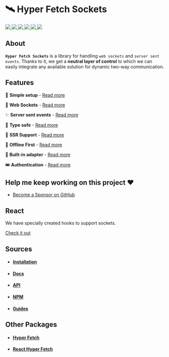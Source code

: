 # 🛰️ Hyper Fetch Sockets

<p>
  <a href="https://bettertyped.com/">
    <img src="https://custom-icon-badges.demolab.com/static/v1?label=&message=BetterTyped&color=333&logo=BT" />
  </a>
  <a href="https://github.com/BetterTyped/hyper-fetch">
    <img src="https://custom-icon-badges.demolab.com/github/stars/BetterTyped/hyper-fetch?logo=star&color=118ab2" />
  </a>
  <a href="https://github.com/BetterTyped/hyper-fetch/blob/main/License.md">
    <img src="https://custom-icon-badges.demolab.com/github/license/BetterTyped/hyper-fetch?logo=law&color=yellow" />
  </a>
  <a href="https://www.npmjs.com/package/@hyper-fetch/sockets">
    <img src="https://custom-icon-badges.demolab.com/npm/v/@hyper-fetch/sockets.svg?logo=npm&color=e76f51" />
  </a>
  <a href="https://github.com/BetterTyped/hyper-fetch">
    <img src="https://custom-icon-badges.demolab.com/badge/typescript-%23007ACC.svg?logo=typescript&logoColor=white" />
  </a>
  <a href="https://www.npmjs.com/package/@hyper-fetch/sockets">
    <img src="https://custom-icon-badges.demolab.com/bundlephobia/minzip/@hyper-fetch/sockets?color=64BC4B&logo=package" />
  </a>
</p>

## About

**`Hyper Fetch Sockets`** is a library for handling `web sockets` and `server sent events`. Thanks to it, we get a
**neutral layer of control** to which we can easily integrate any available solution for dynamic two-way communication.

## Features

🔮 **Simple setup** - [Read more](https://hyperfetch.bettertyped.com/docs/guides/sockets/setup)

🎯 **Web Sockets** - [Read more](https://hyperfetch.bettertyped.com/docs/documentation/sockets/overview#Websockets)

✨ **Server sent events** - [Read more](https://hyperfetch.bettertyped.com/docs/documentation/sockets/overview#Sockets)

🚀 **Type safe** - [Read more](https://hyperfetch.bettertyped.com/docs/guides/sockets/typescript)

🎊 **SSR Support** - [Read more](https://hyperfetch.bettertyped.com/docs/documentation/getting-started/environment)

🔋 **Offline First** - [Read more](https://hyperfetch.bettertyped.com/docs/guides/sockets/offline)

📡 **Built-in adapter** - [Read more](https://hyperfetch.bettertyped.com/docs/documentation/sockets/adapter)

🎟 **Authentication** - [Read more](https://hyperfetch.bettertyped.com/docs/guides/sockets/authentication)

## Help me keep working on this project ❤️

- [Become a Sponsor on GitHub](https://github.com/sponsors/prc5)

## React

We have specially created hooks to support sockets.

[Check it out](https://hyperfetch.bettertyped.com/react/websockets)

## Sources

- #### [Installation](https://hyperfetch.bettertyped.com/docs/documentation/getting-started/installation)
- #### [Docs](https://hyperfetch.bettertyped.com/docs/documentation/sockets/overview)
- #### [API](https://hyperfetch.bettertyped.com/api/)
- #### [NPM](https://www.npmjs.com/package/@hyper-fetch/sockets)
- #### [Guides](https://hyperfetch.bettertyped.com/docs/guides/sockets/setup)

## Other Packages

- #### [Hyper Fetch](https://github.com/BetterTyped/hyper-fetch/tree/main/packages/core)
- #### [React Hyper Fetch](https://github.com/BetterTyped/hyper-fetch/tree/main/packages/react)
